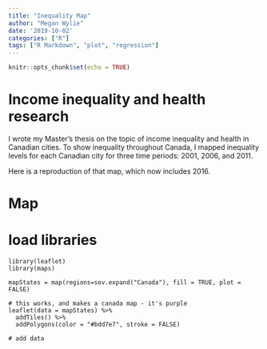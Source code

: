 ```yaml
---
title: "Inequality Map"
author: "Megan Wylie"
date: '2019-10-02'
categories: ["R"]
tags: ["R Markdown", "plot", "regression"]
---
```


```r
knitr::opts_chunk$set(echo = TRUE)
```

# Income inequality and health research

I wrote my Master's thesis on the topic of income inequality and health in Canadian cities. To show inequality throughout Canada, I mapped inequality levels for each Canadian city for three time periods: 2001, 2006, and 2011.

Here is a reproduction of that map, which now includes 2016.

# Map

# load libraries
```rsetup

library(leaflet)
library(maps)

mapStates = map(regions=sov.expand("Canada"), fill = TRUE, plot = FALSE) 

# this works, and makes a canada map - it's purple
leaflet(data = mapStates) %>% 
  addTiles() %>%
  addPolygons(color = "#bdd7e7", stroke = FALSE)

# add data


```

